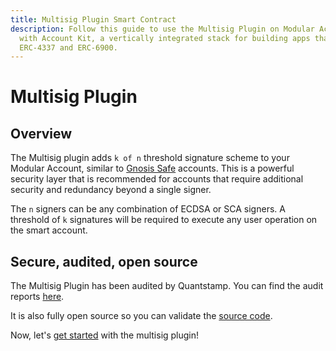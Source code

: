 ```yaml
---
title: Multisig Plugin Smart Contract
description: Follow this guide to use the Multisig Plugin on Modular Account
  with Account Kit, a vertically integrated stack for building apps that support
  ERC-4337 and ERC-6900.
---
```


# Multisig Plugin

## Overview

The Multisig plugin adds `k of n` threshold signature scheme to your Modular Account, similar to [Gnosis Safe](https://safe.global/) accounts. This is a powerful security layer that is recommended for accounts that require additional security and redundancy beyond a single signer.

The `n` signers can be any combination of ECDSA or SCA signers. A threshold of `k` signatures will be required to execute any user operation on the smart account.

## Secure, audited, open source

The Multisig Plugin has been audited by Quantstamp. You can find the audit reports [here](https://github.com/alchemyplatform/multisig-plugin/blob/develop/audits).

It is also fully open source so you can validate the [source code](https://github.com/alchemyplatform/multisig-plugin).

Now, let's [get started](getting-started) with the multisig plugin!


<Bbp />

